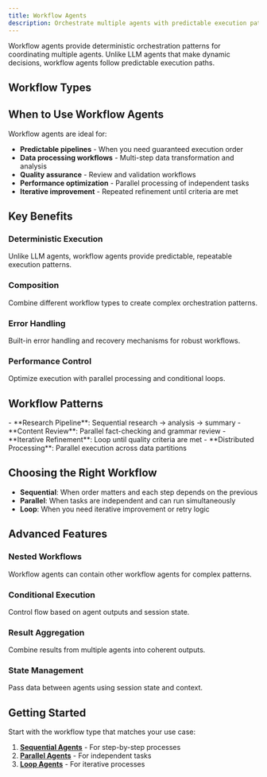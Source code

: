 ```yaml
---
title: Workflow Agents
description: Orchestrate multiple agents with predictable execution patterns
---
```



Workflow agents provide deterministic orchestration patterns for coordinating multiple agents. Unlike LLM agents that make dynamic decisions, workflow agents follow predictable execution paths.

## Workflow Types

<Cards>
  <Card
    title="🔗 Sequential Agent"
    description="Execute agents one after another in a specific order"
    href="/docs/framework/agents/workflow-agents/sequential-agents"
  />

  <Card
    title="⚡ Parallel Agent"
    description="Run multiple agents simultaneously for faster processing"
    href="/docs/framework/agents/workflow-agents/parallel-agents"
  />

  <Card
    title="🔄 Loop Agent"
    description="Repeat agent execution until conditions are met"
    href="/docs/framework/agents/workflow-agents/loop-agents"
  />
</Cards>

## When to Use Workflow Agents

Workflow agents are ideal for:

- **Predictable pipelines** - When you need guaranteed execution order
- **Data processing workflows** - Multi-step data transformation and analysis
- **Quality assurance** - Review and validation workflows
- **Performance optimization** - Parallel processing of independent tasks
- **Iterative improvement** - Repeated refinement until criteria are met

## Key Benefits

### Deterministic Execution
Unlike LLM agents, workflow agents provide predictable, repeatable execution patterns.

### Composition
Combine different workflow types to create complex orchestration patterns.

### Error Handling
Built-in error handling and recovery mechanisms for robust workflows.

### Performance Control
Optimize execution with parallel processing and conditional loops.

## Workflow Patterns

<Callout type="info" title="Common Patterns">
- **Research Pipeline**: Sequential research → analysis → summary
- **Content Review**: Parallel fact-checking and grammar review
- **Iterative Refinement**: Loop until quality criteria are met
- **Distributed Processing**: Parallel execution across data partitions
</Callout>

## Choosing the Right Workflow

- **Sequential**: When order matters and each step depends on the previous
- **Parallel**: When tasks are independent and can run simultaneously
- **Loop**: When you need iterative improvement or retry logic

## Advanced Features

### Nested Workflows
Workflow agents can contain other workflow agents for complex patterns.

### Conditional Execution
Control flow based on agent outputs and session state.

### Result Aggregation
Combine results from multiple agents into coherent outputs.

### State Management
Pass data between agents using session state and context.

## Getting Started

Start with the workflow type that matches your use case:

1. **[Sequential Agents](/docs/agents/workflow-agents/sequential-agents)** - For step-by-step processes
2. **[Parallel Agents](/docs/agents/workflow-agents/parallel-agents)** - For independent tasks
3. **[Loop Agents](/docs/agents/workflow-agents/loop-agents)** - For iterative processes
